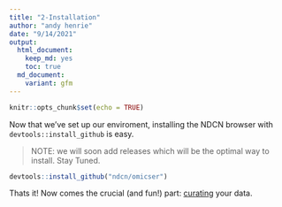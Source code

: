 ```yaml
---
title: "2-Installation"
author: "andy henrie"
date: "9/14/2021"
output:
  html_document: 
    keep_md: yes
    toc: true
  md_document:
    variant: gfm
---
```


```r
knitr::opts_chunk$set(echo = TRUE)
```

Now that we've set up our enviroment, installing the NDCN browser with `devtools::install_github` is easy.  

> NOTE: we will soon add releases which will be the optimal way to install. Stay Tuned.

```r
devtools::install_github("ndcn/omicser")

```

Thats it!  Now comes the crucial (and fun!) part: [curating](03_data_curation.md) your data.

